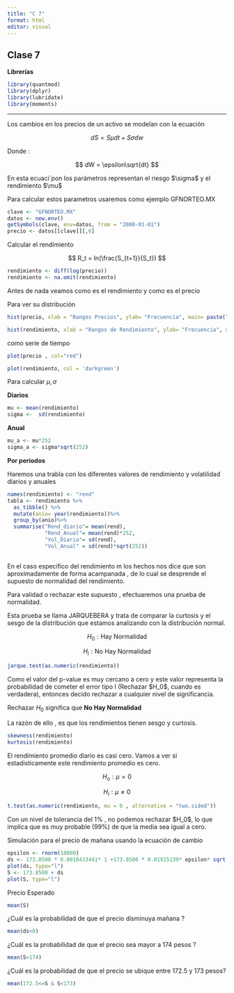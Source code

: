 ```yaml
---
title: "C 7"
format: html
editor: visual
---
```


## Clase 7

**Librerías**

```r
library(quantmod)
library(dplyr)
library(lubridate)
library(moments)
```

------------------------------------------------------------------------

Los cambios en los precios de un activo se modelan con la ecuación

$$
dS=S\mu dt+S \sigma dw
$$

Donde :

$$
dW = \epsilon\sqrt{dt}
$$

En esta ecuaci´pon los parámetros representan el riesgo \$\\sigma\$ y el rendimiento \$\\mu\$

Para calcular estos parametros usaremos como ejemplo GFNORTEO.MX

```r

clave <- "GFNORTEO.MX"
datos <- new.env()
getSymbols(clave, env=datos, from = "2000-01-01")
precio <- datos[[clave]][,6]
```

Calcular el rendimiento

$$
R_t = ln(\frac{S_{t+1}}{S_t})
$$

```r
rendimiento <- diff(log(precio))
rendimiento <- na.omit(rendimiento)
```

Antes de nada veamos como es el rendimiento y como es el precio

Para ver su distribución

```r
hist(precio, xlab = "Rangos Precios", ylab= "Frecuencia", main= paste("Histograma de",clave) , col= "salmon")
```

```r
hist(rendimiento, xlab = "Rangos de Rendimiento", ylab= "Frecuencia", main= paste("Histograma de",clave) , col= "darkblue", n=100)


```

como serie de tiempo

```r
plot(precio , col="red")
```

```r
plot(rendimiento, col = 'darkgreen')
```

Para calcular $\mu, \sigma$

**Diarios**

```r
mu <- mean(rendimiento)
sigma <-  sd(rendimiento)
```

**Anual**

```r
mu_a <- mu*252
sigma_a <- sigma*sqrt(252)
```

**Por periodos**

Haremos una trabla con los diferentes valores de rendimiento y volatilidad diarios y anuales

```r
names(rendimiento) <- "rend"
tabla <- rendimiento %>%
  as_tibble() %>%
  mutate(anio= year(rendimiento))%>%
  group_by(anio)%>%
  summarise("Rend_diario"= mean(rend),
            "Rend_Anual"= mean(rend)*252,
            "Vol_Diaria"= sd(rend),
            "Vol_Anual" = sd(rend)*sqrt(252))
  
```

En el caso especifico del rendimiento m los hechos nos dice que son aproximadamente de forma acampanada , de lo cual se desprende el supuesto de normalidad del rendimiento.

Para validad o rechazar este supuesto , efectuaremos una prueba de normalidad.

Esta prueba se llama JARQUEBERA y trata de comparar la curtosis y el sesgo de la distribución que estamos analizando con la distribución normal.

$$
H_0 : \text{Hay Normalidad}
$$

$$
H_i : \text{No Hay Normalidad}
$$

```r
jarque.test(as.numeric(rendimiento))
```

Como el valor del p-value es muy cercano a cero y este valor representa la probabilidad de cometer el error tipo I (Rechazar \$H_0\$, cuando es verdadera), entonces decido rechazar a cualquier nivel de significancia.

Rechazar $H_0$ significa que **No Hay Normalidad**

La razón de ello , es que los rendimientos tienen sesgo y curtosis.

```r
skewness(rendimiento)
kurtosis(rendimiento)
```

El rendimiento promedio diario es casi cero. Vamos a ver si estadisticamente este rendimiento promedio es cero.

$$
H_o: \mu =  0
$$

$$
H_i : \mu \neq0
$$

```r
t.test(as.numeric(rendimiento, mu = 0 , alternative = "two.sided"))
```

Con un nivel de tolerancia del 1% , no podemos rechazar \$H_0\$, lo que implica que es muy probable (99%) de que la media sea igual a cero.

Simulación para el precio de mañana usando la ecuación de cambio

```r
epsilon <- rnorm(10000)
ds <- 173.8500 * 0.0018433441* 1 +173.8500 * 0.01915139* epsilon* sqrt(1)
plot(ds, type="l")
S <- 173.8500 + ds
plot(S, type="l")

```

Precio Esperado

```r
mean(S)
```

¿Cuál es la probabilidad de que el precio disminuya mañana ?

```r
mean(ds<0)
```

¿Cuál es la probabilidad de que el precio sea mayor a 174 pesos ?

```r
mean(S>174)
```

¿Cuál es la probabilidad de que el precio se ubique entre 172.5 y 173 pesos?

```r
mean(172.5<=S & S<173)
```
